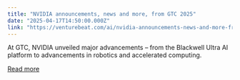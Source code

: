```yaml
---
title: "NVIDIA announcements, news and more, from GTC 2025"
date: "2025-04-17T14:50:00.000Z"
link: "https://venturebeat.com/ai/nvidia-announcements-news-and-more-from-gtc-2025/"
---
```


At GTC, NVIDIA unveiled major advancements – from the Blackwell Ultra AI platform to advancements in robotics and accelerated computing.

[Read more](https://venturebeat.com/ai/nvidia-announcements-news-and-more-from-gtc-2025/)
